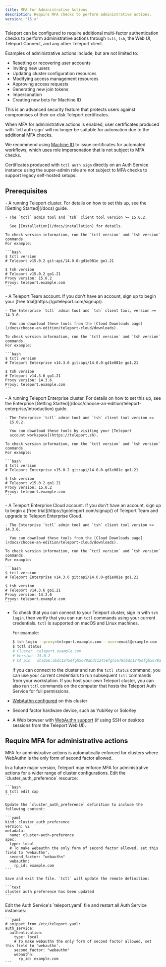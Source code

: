 ```yaml
---
title: MFA for Administrative Actions
description: Require MFA checks to perform administrative actions.
version: "15.x"
---
```


Teleport can be configured to require additional multi-factor authentication
checks to perform administrative actions through `tctl`, `tsh`, the Web UI,
Teleport Connect, and any other Teleport client.

Examples of administrative actions include, but are not limited to:

- Resetting or recovering user accounts
- Inviting new users
- Updating cluster configuration resources
- Modifying access management resources
- Approving access requests
- Generating new join tokens
- Impersonation
- Creating new bots for Machine ID

This is an advanced security feature that protects users against compromises of
their on-disk Teleport certificates.

<Warning>
  When MFA for administrative actions is enabled, user certificates produced
  with `tctl auth sign` will no longer be suitable for automation due to the
  additional MFA checks.

  We recommend using [Machine ID](/docs/machine-id/getting-started) to
  issue certificates for automated workflows, which uses role impersonation
  that is not subject to MFA checks.

  Certificates produced with `tctl auth sign` directly on an Auth Service
  instance using the super-admin role are not subject to MFA checks to support
  legacy self-hosted setups.
</Warning>

## Prerequisites

<Tabs>
  <Tab title="Teleport Community Edition">
    - A running Teleport cluster. For details on how to set this up, see the
      [Getting Started](/docs) guide.

    - The `tctl` admin tool and `tsh` client tool version >= 15.0.2.

      See [Installation](/docs/installation) for details.

    To check version information, run the `tctl version` and `tsh version` commands.
    For example:

    ```bash
    $ tctl version
    # Teleport v15.0.2 git:api/14.0.0-gd1e081e go1.21
      
    $ tsh version
    # Teleport v15.0.2 go1.21
    Proxy version: 15.0.2
    Proxy: teleport.example.com
    ```
  </Tab>

  <Tab title="Teleport Team">
    - A Teleport Team account. If you don't have an account, sign
      up to begin your [free trial](https://goteleport.com/signup/).

    - The Enterprise `tctl` admin tool and `tsh` client tool, version >= 14.3.6.

      You can download these tools from the [Cloud Downloads page](/docs/choose-an-edition/teleport-cloud/downloads).

    To check version information, run the `tctl version` and `tsh version` commands.
    For example:

    ```bash
    $ tctl version
    # Teleport Enterprise v14.3.6 git:api/14.0.0-gd1e081e go1.21
      
    $ tsh version
    # Teleport v14.3.6 go1.21
    Proxy version: 14.3.6
    Proxy: teleport.example.com
    ```
  </Tab>

  <Tab title="Teleport Enterprise">
    - A running Teleport Enterprise cluster. For details on how to set this up, see the Enterprise
      [Getting Started](/docs/choose-an-edition/teleport-enterprise/introduction) guide.

    - The Enterprise `tctl` admin tool and `tsh` client tool version >=
      15.0.2.

      You can download these tools by visiting your [Teleport
      account workspace](https://teleport.sh).

    To check version information, run the `tctl version` and `tsh version` commands.
    For example:

    ```bash
    $ tctl version
    # Teleport Enterprise v15.0.2 git:api/14.0.0-gd1e081e go1.21
      
    $ tsh version
    # Teleport v15.0.2 go1.21
    Proxy version: 15.0.2
    Proxy: teleport.example.com
    ```
  </Tab>

  <Tab title="Teleport Enterprise Cloud">
    - A Teleport Enterprise Cloud account. If you don't have an account,
      sign up to begin a [free trial](https://goteleport.com/signup/)  of Teleport Team
      and upgrade to Teleport Enterprise Cloud.

    - The Enterprise `tctl` admin tool and `tsh` client tool version >= 14.3.6.

      You can download these tools from the [Cloud Downloads page](/docs/choose-an-edition/teleport-cloud/downloads).

    To check version information, run the `tctl version` and `tsh version` commands.
    For example:

    ```bash
    $ tctl version
    # Teleport Enterprise v14.3.6 git:api/14.0.0-gd1e081e go1.21
      
    $ tsh version
    # Teleport v14.3.6 go1.21
    Proxy version: 14.3.6
    Proxy: teleport.example.com
    ```
  </Tab>
</Tabs>

- To check that you can connect to your Teleport cluster, sign in with `tsh login`, then
  verify that you can run `tctl` commands using your current credentials.
  `tctl` is supported on macOS and Linux machines.

  For example:
  ```bash
  $ tsh login --proxy=teleport.example.com --user=email@example.com
  $ tctl status
  # Cluster  teleport.example.com
  # Version  15.0.2
  # CA pin   sha256:abdc1245efgh5678abdc1245efgh5678abdc1245efgh5678abdc1245efgh5678
  ```
  If you can connect to the cluster and run the `tctl status` command, you can use your
  current credentials to run subsequent `tctl` commands from your workstation.
  If you host your own Teleport cluster, you can also run `tctl` commands on the computer that
  hosts the Teleport Auth Service for full permissions.
- [WebAuthn configured](/docs/access-controls/guides/webauthn) on this cluster
- Second factor hardware device, such as YubiKey or SoloKey
- A Web browser with [WebAuthn support](https://developers.yubico.com/WebAuthn/WebAuthn_Browser_Support/) (if using
  SSH or desktop sessions from the Teleport Web UI).

## Require MFA for administrative actions

MFA for administrative actions is automatically enforced for clusters where
WebAuthn is the only form of second factor allowed.

<Note>
  In a future major version, Teleport may enforce MFA for administrative actions
  for a wider range of cluster configurations.
</Note>

<Tabs>
  <Tab title="Dynamic Resources">
    Edit the `cluster_auth_preference` resource:

    ```bash
    $ tctl edit cap
    ```

    Update the `cluster_auth_preference` definition to include the following content:

    ```yaml
    kind: cluster_auth_preference
    version: v2
    metadata:
      name: cluster-auth-preference
    spec:
      type: local
      # To make webauthn the only form of second factor allowed, set this field to 'webauthn'.
      second_factor: "webauthn"
      webauthn:
        rp_id: example.com
    ```

    Save and exit the file. `tctl` will update the remote definition:

    ```text
    cluster auth preference has been updated
    ```
  </Tab>

  <Tab title="Static Config">
    Edit the Auth Service's `teleport.yaml` file and restart all Auth Service instances:

    ```yaml
    # snippet from /etc/teleport.yaml:
    auth_service:
      authentication:
        type: local
        # To make webauthn the only form of second factor allowed, set this field to 'webauthn'.
        second_factor: "webauthn"
        webauthn:
          rp_id: example.com
    ```
  </Tab>
</Tabs>

